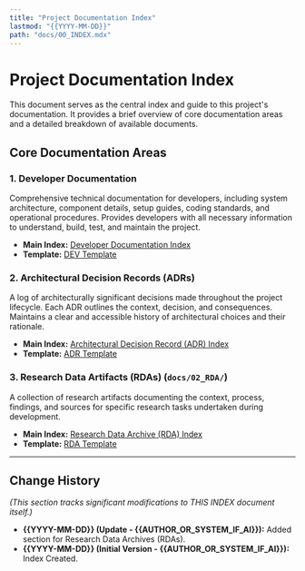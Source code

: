 ```yaml
---
title: "Project Documentation Index"
lastmod: "{{YYYY-MM-DD}}"
path: "docs/00_INDEX.mdx"
---
```


# Project Documentation Index

This document serves as the central index and guide to this project's documentation. It provides a brief overview of core documentation areas and a detailed breakdown of available documents.

## Core Documentation Areas

### 1. Developer Documentation
Comprehensive technical documentation for developers, including system architecture, component details, setup guides, coding standards, and operational procedures. Provides developers with all necessary information to understand, build, test, and maintain the project.

- **Main Index:** [Developer Documentation Index](./00_DEV_DOCS/00_DEV_INDEX)
- **Template:** [DEV Template](./00_DEV/01_DEV_TEMPLATE)

### 2. Architectural Decision Records (ADRs)
A log of architecturally significant decisions made throughout the project lifecycle. Each ADR outlines the context, decision, and consequences. Maintains a clear and accessible history of architectural choices and their rationale.

- **Main Index:** [Architectural Decision Record (ADR) Index](./01_ADR/00_ADR_INDEX)
- **Template:** [ADR Template](./01_ADR/01_ADR_TEMPLATE)

### 3. Research Data Artifacts (RDAs) (`docs/02_RDA/`)
A collection of research artifacts documenting the context, process, findings, and sources for specific research tasks undertaken during development.

- **Main Index:** [Research Data Archive (RDA) Index](./02_RDA/00_RDA_INDEX)
- **Template:** [RDA Template](./02_RDA/01_RDA_TEMPLATE)

---

## Change History
*(This section tracks significant modifications to THIS INDEX document itself.)*
-   **{{YYYY-MM-DD}} (Update - {{AUTHOR_OR_SYSTEM_IF_AI}}):** Added section for Research Data Archives (RDAs).
-   **{{YYYY-MM-DD}} (Initial Version - {{AUTHOR_OR_SYSTEM_IF_AI}}):** Index Created.
